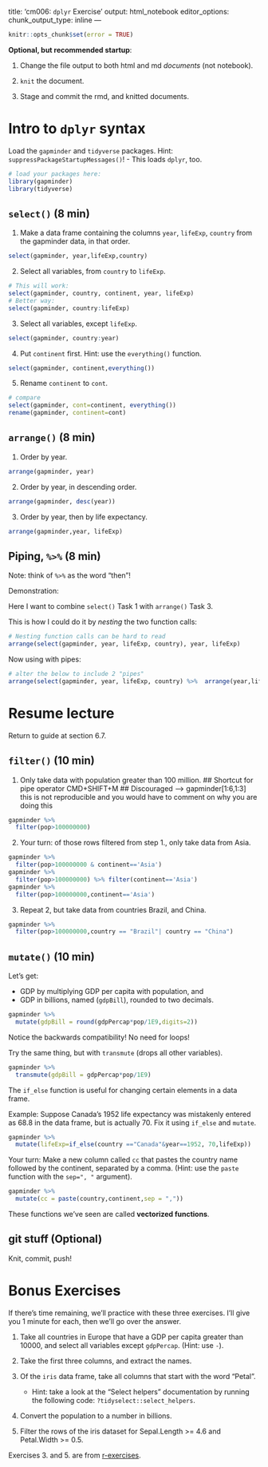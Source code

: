 title: 'cm006: `dplyr` Exercise'
output: html_notebook
editor_options: 
  chunk_output_type: inline
---
<!---The following chunk allows errors when knitting--->

```r
knitr::opts_chunk$set(error = TRUE)
```

**Optional, but recommended startup**:

1. Change the file output to both html and md _documents_ (not notebook).

2. `knit` the document. 

3. Stage and commit the rmd, and knitted documents.

# Intro to `dplyr` syntax

Load the `gapminder` and `tidyverse` packages. Hint: `suppressPackageStartupMessages()`!
    - This loads `dplyr`, too.
    
```r
# load your packages here:
library(gapminder)
library(tidyverse)
```
    

## `select()` (8 min)

1. Make a data frame containing the columns `year`, `lifeExp`, `country` from the gapminder data, in that order.

```r
select(gapminder, year,lifeExp,country)
```


2. Select all variables, from `country` to `lifeExp`.

```r
# This will work:
select(gapminder, country, continent, year, lifeExp)
# Better way:
select(gapminder, country:lifeExp)
```


3. Select all variables, except `lifeExp`.

```r
select(gapminder, country:year)
```

4. Put `continent` first. Hint: use the `everything()` function.

```r
select(gapminder, continent,everything())
```


5. Rename `continent` to `cont`.

```r
# compare
select(gapminder, cont=continent, everything())
rename(gapminder, continent=cont)
```


## `arrange()` (8 min)

1. Order by year.

```r
arrange(gapminder, year)
```

2. Order by year, in descending order.

```r
arrange(gapminder, desc(year))
```

3. Order by year, then by life expectancy.

```r
arrange(gapminder,year, lifeExp)
```

## Piping, `%>%` (8 min)

Note: think of `%>%` as the word "then"!

Demonstration:

Here I want to combine `select()` Task 1 with `arrange()` Task 3.

This is how I could do it by *nesting* the two function calls:

```r
# Nesting function calls can be hard to read
arrange(select(gapminder, year, lifeExp, country), year, lifeExp)
```

Now using with pipes:

```r
# alter the below to include 2 "pipes"
arrange(select(gapminder, year, lifeExp, country) %>%  arrange(year,lifeExp)) #this column selects year
```

# Resume lecture 

Return to guide at section 6.7.

## `filter()` (10 min)

1. Only take data with population greater than 100 million.
## Shortcut for pipe operator CMD+SHIFT+M
## Discouraged --> gapminder[1:6,1:3] this is not reproducible and you would have to comment on why you are doing this 
```r
gapminder %>%
  filter(pop>100000000)
```

2. Your turn: of those rows filtered from step 1., only take data from Asia.

```r
gapminder %>%
  filter(pop>100000000 & continent=='Asia')
gapminder %>%
  filter(pop>100000000) %>% filter(continent=='Asia')
gapminder %>%
  filter(pop>100000000,continent=='Asia')
```

3. Repeat 2, but take data from countries Brazil, and China. 

```r
gapminder %>%
  filter(pop>100000000,country == "Brazil"| country == "China")
```

## `mutate()` (10 min)

Let's get: 

- GDP by multiplying GDP per capita with population, and
- GDP in billions, named (`gdpBill`), rounded to two decimals.

```r
gapminder %>%
  mutate(gdpBill = round(gdpPercap*pop/1E9,digits=2))
```

Notice the backwards compatibility! No need for loops!

Try the same thing, but with `transmute` (drops all other variables). 

```r
gapminder %>%
  transmute(gdpBill = gdpPercap*pop/1E9)
```

The `if_else` function is useful for changing certain elements in a data frame.

Example: Suppose Canada's 1952 life expectancy was mistakenly entered as 68.8 in the data frame, but is actually 70. Fix it using `if_else` and `mutate`. 

```r
gapminder %>%
  mutate(lifeExp=if_else(country =="Canada"&year==1952, 70,lifeExp))
```

Your turn: Make a new column called `cc` that pastes the country name followed by the continent, separated by a comma. (Hint: use the `paste` function with the `sep=", "` argument).

```r
gapminder %>%
  mutate(cc = paste(country,continent,sep = ","))
```

These functions we've seen are called __vectorized functions__.

## git stuff (Optional)

Knit, commit, push!

# Bonus Exercises

If there's time remaining, we'll practice with these three exercises. I'll give you 1 minute for each, then we'll go over the answer.

1. Take all countries in Europe that have a GDP per capita greater than 10000, and select all variables except `gdpPercap`. (Hint: use `-`).

2. Take the first three columns, and extract the names.

3. Of the `iris` data frame, take all columns that start with the word "Petal". 
    - Hint: take a look at the "Select helpers" documentation by running the following code: `?tidyselect::select_helpers`.
    
4. Convert the population to a number in billions.

5. Filter the rows of the iris dataset for Sepal.Length >= 4.6 and Petal.Width >= 0.5.

Exercises 3. and 5. are from [r-exercises](https://www.r-exercises.com/2017/10/19/dplyr-basic-functions-exercises/).
